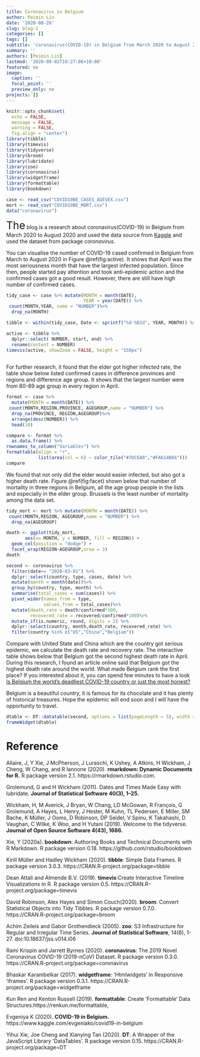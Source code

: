 ```yaml
---
title: Coronavirus in Belgium
author: Peimin Lin
date: '2020-08-28'
slug: blog-1
categories: []
tags: []
subtitle: 'coronavirus(COVID-19) in Belgium from March 2020 to August 2020'
summary: ''
authors: [Peimin Lin]
lastmod: '2020-09-02T19:27:06+10:00'
featured: no
image:
  caption: ''
  focal_point: ''
  preview_only: no
projects: []
---
```


```r
knitr::opts_chunk$set(
  echo = FALSE, 
  message = FALSE,
  warning = FALSE, 
  fig.align = "center")
library(tibble)
library(timevis)
library(tidyverse)
library(broom)
library(lubridate)
library(zoo)
library(coronavirus)
library(widgetframe)
library(formattable)
library(bookdown)
```

```r
case <- read_csv("COVID19BE_CASES_AGESEX.csv")
mort <- read_csv("COVID19BE_MORT.csv")
data("coronavirus")
```

<span style="font-size:2em;">The</span> blog is a research about coronavirus(COVID-19) in Belgium from March 2020 to August 2020 and used the data source from [Kaggle]( https://www.kaggle.com/evgeniako/covid19-in-belgium) and used  the dataset from package *coronavirus*. 

You can visualise the number of COVID-19 cased confirmed in Belgium from March to August 2020 in Figure \@ref(fig:active). It shows that April was the most seriousness month that have the largest infected population. Since then, people started pay attention and took anti-epidemic action and the confirmed cases got a good result. However, there are still have high number of confirmed cases. 

```r
tidy_case <- case %>% mutate(MONTH = month(DATE),
                             YEAR = year(DATE)) %>% 
 count(MONTH,YEAR, name = "NUMBER")%>%
  drop_na(MONTH) 
```

```r
tibble <- within(tidy_case, Date <- sprintf("%d-%02d", YEAR, MONTH)) %>% mutate(start = Date, end = NA)
```

```r
active <- tibble %>%
  dplyr::select( NUMBER, start, end) %>% 
  rename(content = NUMBER)
timevis(active, showZoom = FALSE, height = "150px")
   
```

For further research, it found that the elder got higher infected rate, the table show below listed confirmed cases in difference provinces and regions and difference age group. It shows that the largest number were from 80-89 age group in every region in April. 


```r
format <- case %>% 
  mutate(MONTH = month(DATE)) %>%
 count(MONTH,REGION,PROVINCE, AGEGROUP,name = "NUMBER") %>%
  drop_na(PROVINCE, REGION,AGEGROUP)%>% 
  arrange(desc(NUMBER)) %>%
  head(10)
```

```r
compare <- format %>% 
  as.data.frame() %>%
rownames_to_column("Variables") %>%
formattable(align = "r",
            list(area(col = 6) ~ color_tile("#7DCEA0","#FA614B66")))
compare
```

We found that not only did the elder would easier infected, but also got a higher death rate. Figure \@ref(fig:facet) shown below that number of mortality in three regions in Belgium, all the age group people in the lists and especially in the elder group. Brussels is the least number of mortality among the data set. 


```r
tidy_mort <- mort %>% mutate(MONTH = month(DATE)) %>% 
 count(MONTH,REGION, AGEGROUP,name = "NUMBER") %>%
  drop_na(AGEGROUP)
```

```r
death <- ggplot(tidy_mort,
       aes(x= MONTH, y = NUMBER, fill = REGION)) +
  geom_col(position = "dodge") +
  facet_wrap(REGION~AGEGROUP,nrow = 3)
death
```

```r
second <- coronavirus %>% 
  filter(date>= "2020-03-01") %>%
  dplyr::select(country, type, cases, date) %>%
  mutate(month = month(date))%>%
  group_by(country, type, month) %>%
  summarise(total_cases = sum(cases)) %>%
  pivot_wider(names_from = type,
              values_from = total_cases)%>%
  mutate(death_rate = death/confirmed*100,
         recovered_rate = recovered/confirmed*100)%>%
  mutate_if(is.numeric, round, digits = 2) %>%
  dplyr::select(country, month,death_rate, recovered_rate) %>%
  filter(country %in% c("US","China","Belgium"))
```

Compare with United State and China which are the country got serious epidemic, we calculate the death rate and recovery rate. The interactive table shows below that Belgium got the second highest death rate in April. During this research, I found an article online said that Belgium got the highest death rate around the world. What made Belgium rank the first place? If you interested about it, you can spend few minutes to have a look [Is Belgium the world's deadliest COVID-19 country or just the most honest?](https://www.smh.com.au/world/europe/is-belgium-the-world-s-deadliest-covid-19-country-or-just-the-most-honest-20200522-p54voq.html) 

Belgium is a beautiful country, it is famous for its chocolate and it has plenty of historical treasures. Hope the epidemic will end soon and I will have the opportunity to travel.


```r
dtable <- DT::datatable(second, options = list(pageLength = 5), width = "500px", caption = "Comparison betwee US and China from March to July")
frameWidget(dtable)
```


# Reference
Allaire, J, Y Xie, J McPherson, J Luraschi, K Ushey, A Atkins, H Wickham, J Cheng, W Chang, and R Iannone (2020). **rmarkdown: Dynamic Documents for R.** R package version 2.1. https://rmarkdown.rstudio.com.

Grolemund, G and H Wickham (2011). Dates and Times Made Easy with lubridate. **Journal of Statistical Software 40(3), 1–25.**

Wickham, H, M Averick, J Bryan, W Chang, LD McGowan, R François, G Grolemund, A Hayes, L Henry, J Hester, M Kuhn, TL Pedersen, E Miller, SM Bache, K Müller, J Ooms, D Robinson, DP Seidel, V Spinu, K Takahashi, D Vaughan, C Wilke, K Woo, and H Yutani (2019). Welcome to the tidyverse. **Journal of Open Source Software 4(43), 1686.**

Xie, Y (2020a). **bookdown**: Authoring Books and Technical Documents with R Markdown. R package version 0.18. https://github.com/rstudio/bookdown

Kirill Müller and Hadley Wickham (2020). **tibble**: Simple Data Frames. R package version 3.0.3. https://CRAN.R-project.org/package=tibble

Dean Attali and Almende B.V. (2019). **timevis**:Create Interactive Timeline Visualizations in R.  R package version 0.5. https://CRAN.R-project.org/package=timevis

 David Robinson, Alex Hayes and Simon Couch(2020). **broom**: Convert Statistical Objects into Tidy Tibbles. R package version 0.7.0. https://CRAN.R-project.org/package=broom
 
Achim Zeileis and Gabor Grothendieck (2005). **zoo**: S3 Infrastructure for Regular and Irregular Time Series. **Journal of Statistical Software**, 14(6), 1-27. doi:10.18637/jss.v014.i06

Rami Krispin and Jarrett Byrnes (2020). **coronavirus**: The 2019 Novel Coronavirus COVID-19 (2019-nCoV) Dataset. R package version 0.3.0. https://CRAN.R-project.org/package=coronavirus

Bhaskar Karambelkar (2017). **widgetframe**: 'Htmlwidgets' in Responsive 'iframes'. R package version 0.3.1. https://CRAN.R-project.org/package=widgetframe

Kun Ren and Kenton Russell (2019). **formattable**: Create 'Formattable' Data Structures.https://renkun.me/formattable,

Evgeniya K (2020). **COVID-19 in Belgium.** https://www.kaggle.com/evgeniako/covid19-in-belgium

Yihui Xie, Joe Cheng and Xianying Tan (2020). **DT**: A Wrapper of the JavaScript Library 'DataTables'. R package version 0.15. https://CRAN.R-project.org/package=DT

